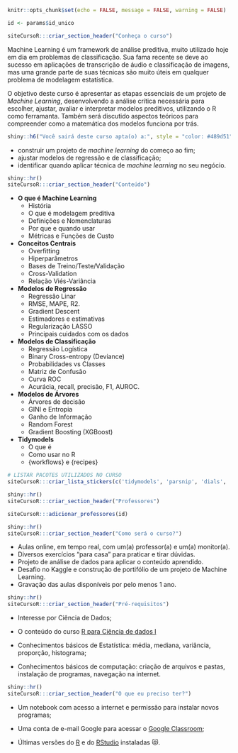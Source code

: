 ```r
knitr::opts_chunk$set(echo = FALSE, message = FALSE, warning = FALSE)

id <- params$id_unico
```

```r
siteCursoR:::criar_section_header("Conheça o curso")
```

Machine Learning é um framework de análise preditiva, muito utilizado hoje em dia em problemas de classificação. Sua fama recente se deve ao sucesso em aplicações de transcrição de áudio e classificação de imagens, mas uma grande parte de suas técnicas são muito úteis em qualquer problema de modelagem estatística.

O objetivo deste curso é apresentar as etapas essenciais de um projeto de *Machine Learning*, desenvolvendo a análise crítica necessária para escolher, ajustar, avaliar e interpretar modelos preditivos, utilizando o R como ferramanta. Também será discutido aspectos teóricos para compreender como a matemática dos modelos funciona por trás.

```r
shiny::h6("Você sairá deste curso apta(o) a:", style = "color: #489d51")
```


::: {.voce-saira}
- construir um projeto de *machine learning* do começo ao fim;
- ajustar modelos de regressão e de classificação;
- identificar quando aplicar técnica de *machine learning* no seu negócio.
:::


```r
shiny::hr()
siteCursoR:::criar_section_header("Conteúdo")
```

::: {.row}

:::: {.column-esq}
- **O que é Machine Learning**
  - História
  - O que é modelagem preditiva
  - Definições e Nomenclaturas
  - Por que e quando usar
  - Métricas e Funções de Custo
- **Conceitos Centrais**
  - Overfitting
  - Hiperparâmetros
  - Bases de Treino/Teste/Validação
  - Cross-Validation
  - Relação Viés-Variância
- **Modelos de Regressão**
  - Regressão Linar
  - RMSE, MAPE, R2.
  - Gradient Descent
  - Estimadores e estimativas
  - Regularização LASSO
  - Principais cuidados com os dados
- **Modelos de Classificação**
  - Regressão Logística
  - Binary Cross-entropy (Deviance)
  - Probabilidades vs Classes
  - Matriz de Confusão
  - Curva ROC
  - Acurácia, recall, precisão, F1, AUROC.
- **Modelos de Árvores**
  - Árvores de decisão
  - GINI e Entropia
  - Ganho de Informação
  - Random Forest
  - Gradient Boosting (XGBoost)
- **Tidymodels**
  - O que é
  - Como usar no R
  - {workflows} e {recipes}
::::

:::: {.column-dir}

::::: {.row .justify-content-center}
```r
# LISTAR PACOTES UTILIZADOS NO CURSO
siteCursoR:::criar_lista_stickers(c('tidymodels', 'parsnip', 'dials', 'yardstick', 'recipes', 'rsample', 'vip'))
```
:::::

:::: 

:::


```r
shiny::hr()
siteCursoR:::criar_section_header("Professores")
```

```r
siteCursoR:::adicionar_professores(id)
```

```r
shiny::hr()
siteCursoR:::criar_section_header("Como será o curso?")
```


- Aulas online, em tempo real, com um(a) professor(a) e um(a) monitor(a). 
- Diversos exercícios "para casa" para praticar e tirar dúvidas.
- Projeto de análise de dados para aplicar o conteúdo aprendido.
- Desafio no Kaggle e construção de portifólio de um projeto de Machine Learning.
- Gravação das aulas disponíveis por pelo menos 1 ano.

```r
shiny::hr()
siteCursoR:::criar_section_header("Pré-requisitos") 
```


- Interesse por Ciência de Dados;

- O conteúdo do curso [R para Ciência de dados I](https://www.curso-r.com/cursos/r4ds-1)

- Conhecimentos básicos de Estatística: média, mediana, variância, proporção, histograma;

- Conhecimentos básicos de computação: criação de arquivos e pastas, instalação de programas, navegação na internet.

```r
shiny::hr()
siteCursoR:::criar_section_header("O que eu preciso ter?")
```

- Um notebook com acesso a internet e permissão para instalar novos programas;

- Uma conta de e-mail Google para acessar o [Google Classroom](https://classroom.google.com/);

-  Últimas versões do [R](https://cran.r-project.org/) e do [RStudio](https://www.rstudio.com/products/rstudio/download/) instaladas &#128571;.
